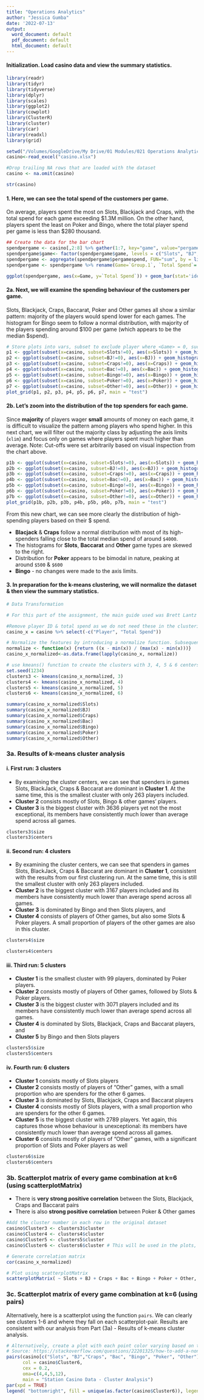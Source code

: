 ```yaml
---
title: "Operations Analytics"
author: "Jessica Gumba"
date: '2022-07-13'
output:
  word_document: default
  pdf_document: default
  html_document: default
---
```


#### Initialization. Load casino data and view the summary statistics.
```r
library(readr)
library(tidyr)
library(tidyverse)
library(dplyr)
library(scales)
library(ggplot2)
library(cowplot)
library(ClusterR)
library(cluster)
library(car)
library(readxl)
library(grid)

setwd("/Volumes/GoogleDrive/My Drive/01 Modules/021 Operations Analytics/pre-module/assignment")
casino<-read_excel("casino.xlsx")

#Drop trailing NA rows that are loaded with the dataset
casino <- na.omit(casino)

str(casino)
```

#### 1. Here, we can see the total spend of the customers per game. 
On average, players spent the most on Slots, Blackjack and Craps, with the total spend for each game exceeding $1.3M million.
On the other hand, players spent the least on Poker and Bingo, where the total player spend per game is less than $280 thousand.

```r
## Create the data for the bar chart
spendpergame <- casino[,2:8] %>% gather(1:7, key="game", value="pergamespend")
spendpergame$game<- factor(spendpergame$game, levels = c("Slots", "BJ", "Craps", "Bac", "Bingo", "Poker", "Other"))
spendpergame <- aggregate(spendpergame$pergamespend, FUN="sum", by = list(spendpergame$game), na.rm=TRUE)
spendpergame <- spendpergame %>% rename(Game=`Group.1`, `Total Spend`= x)

ggplot(spendpergame, aes(x=Game, y=`Total Spend`)) + geom_bar(stat='identity',fill="#4cbea3",color ="#ffffff") + geom_text(aes(label=scales::dollar(`Total Spend`), vjust = -1)) +ylim(0,1600000) +ggtitle("Total money spent per game ($)")
```

#### 2a. Next, we will examine the spending behaviour of the customers per game.
Slots, Blackjack, Craps, Baccarat, Poker and Other games all show a similar pattern: majority of the players would spend lower for each games.
The histogram for Bingo seem to follow a normal distribution, with majority of the players spending around $100 per game (which appears to be the median \$spend).

```r
# Store plots into vars, subset to exclude player where <Game> = 0, such that those records are included from the histogram frequency count
p1 <- ggplot(subset(x=casino, subset=Slots!=0), aes(x=Slots)) + geom_histogram(binwidth = 50,fill="#4cbea3",color="white") + labs(x="Amount spent ($)", y="Players") + ggtitle ("Slots")
p2 <- ggplot(subset(x=casino, subset=BJ!=0), aes(x=BJ)) + geom_histogram(binwidth = 300,fill="#4cbea3",color="white")  + labs(x="Amount spent ($)", y="Players") + ggtitle ("Blackjack")
p3 <- ggplot(subset(x=casino, subset=Craps!=0), aes(x=Craps)) + geom_histogram(binwidth = 200,fill="#4cbea3",color="white") + labs(x="Amount spent ($)", y="Players") + ggtitle ("Craps")
p4 <- ggplot(subset(x=casino, subset=Bac!=0), aes(x=Bac)) + geom_histogram(binwidth = 100,fill="#4cbea3",color="white") + labs(x="Amount spent ($)", y="Players") + ggtitle ("Baccarat")
p5 <- ggplot(subset(x=casino, subset=Bingo!=0), aes(x=Bingo)) + geom_histogram(binwidth = 10,fill="#4cbea3",color="white") + labs(x="Amount spent ($)", y="Players") + ggtitle ("Bingo")
p6 <- ggplot(subset(x=casino, subset=Poker!=0), aes(x=Poker)) + geom_histogram(binwidth = 50,fill="#4cbea3",color="white") + labs(x="Amount spent ($)", y="Players") + ggtitle ("Poker")
p7 <- ggplot(subset(x=casino, subset=Other!=0), aes(x=Other)) + geom_histogram(binwidth = 50,fill="#4cbea3",color="white") + labs(x="Amount spent ($)", y="Players") + ggtitle ("Other")
plot_grid(p1, p2, p3, p4, p5, p6, p7, main = "test")

```

#### 2b. Let's zoom into the distribution of the top spenders for each game.
Since **majority** of players wager **small** amounts of money on each game, it is difficult to visualize the pattern among players who spend higher. In this next chart, we will filter out the majority class by adjusting the axis limits (`xlim`) and focus only on games where players spent much higher than average. Note: Cut-offs were set arbitrarily based on visual inspection from the chart above.

```r
p1b <- ggplot(subset(x=casino, subset=Slots!=0), aes(x=Slots)) + geom_histogram(binwidth = 30,fill="#7eb0d5",color="white") + labs(x="$Spent (>$1000)", y="Players") + ggtitle ("Slots")  + xlim(1000,2000)
p2b <- ggplot(subset(x=casino, subset=BJ!=0), aes(x=BJ)) + geom_histogram(binwidth = 200,fill="#7eb0d5",color="white")  + labs(x="$Spent (>$1500)", y="Players") + ggtitle ("Blackjack") + xlim(1500,7000)
p3b <- ggplot(subset(x=casino, subset=Craps!=0), aes(x=Craps)) + geom_histogram(binwidth = 200,fill="#7eb0d5",color="white") + labs(x="$Spent (>$1500)", y="Players") + ggtitle ("Craps") + xlim(1500,7000)
p4b <- ggplot(subset(x=casino, subset=Bac!=0), aes(x=Bac)) + geom_histogram(binwidth = 100,fill="#7eb0d5",color="white") + labs(x="$Spent (>$500)", y="Players") + ggtitle ("Baccarat") + xlim(500,2500)
p5b <- ggplot(subset(x=casino, subset=Bingo!=0), aes(x=Bingo)) + geom_histogram(binwidth = 10,fill="#7eb0d5",color="white") + labs(x="$Spent", y="Players") + ggtitle ("Bingo")
p6b <- ggplot(subset(x=casino, subset=Poker!=0), aes(x=Poker)) + geom_histogram(binwidth = 20,fill="#7eb0d5",color="white") + labs(x="$Spent (>$400)", y="Players") + ggtitle ("Poker")+ xlim(400,800)
p7b <- ggplot(subset(x=casino, subset=Other!=0), aes(x=Other)) + geom_histogram(binwidth = 20,fill="#7eb0d5",color="white") + labs(x="$Spent (>$500)", y="Players") + ggtitle ("Other")+ xlim(500,1000)
plot_grid(p1b, p2b, p3b, p4b, p5b, p6b, p7b, main = "test")
```

From this new chart, we can see more clearly the distribution of high-spending players based on their $ spend.

* **Blacjack** & **Craps** follow a normal distribution with most of its high-spenders falling close to the total median spend of around `$4000`.
* The histograms for **Slots**, **Baccarat** and **Other** game types are skewed to the right.
* Distribution for **Poker** appears to be bimodal in nature, peaking at around `$500` & `$600`
* **Bingo** - no changes were made to the axis limits.

#### 3. In preparation for the k-means clustering, we will normalize the dataset & then view the summary statistics.
```r
# Data Transformation

# For this part of the assignment, the main guide used was Brett Lantz' book, Machine Learning with R, unless otherwise specified

#Remove player ID & total spend as we do not need these in the clustering
casino_x = casino %>% select(-c("Player", "Total Spend"))

# Normalize the features by introducing a normalize function. Subsequently use lapply to apply the function to each list element
normalize <- function(x) {return ((x - min(x)) / (max(x) - min(x)))}
casino_x_normalized<-as.data.frame(lapply(casino_x, normalize))

# use kmeans() function to create the clusters with 3, 4, 5 & 6 centers
set.seed(1234)
clusters3 <- kmeans(casino_x_normalized, 3)
clusters4 <- kmeans(casino_x_normalized, 4)
clusters5 <- kmeans(casino_x_normalized, 5)
clusters6 <- kmeans(casino_x_normalized, 6)
```

```r
summary(casino_x_normalized$Slots)
summary(casino_x_normalized$BJ)
summary(casino_x_normalized$Craps)
summary(casino_x_normalized$Bac)
summary(casino_x_normalized$Bingo)
summary(casino_x_normalized$Poker)
summary(casino_x_normalized$Other)
```


### 3a. Results of k-means cluster analysis

#### i. First run: 3 clusters
* By examining the cluster centers, we can see that spenders in games Slots, BlackJack, Craps & Baccarat are dominant in **Cluster 1**. At the same time, this is the smallest cluster with only 263 players included. 
* **Cluster 2** consists mostly of Slots, Bingo & other games' players.
* **Cluster 3** is the biggest cluster with 3636 players yet not the most exceptional, its members have consistently much lower than average spend across all games.

```r
clusters3$size
clusters3$centers
```

#### ii. Second run: 4 clusters
* By examining the cluster centers, we can see that spenders in games Slots, BlackJack, Craps & Baccarat are dominant in **Cluster 1**, consistent with the results from our first clustering run. At the same time, this is still the smallest cluster with only 263 players included. 
* **Cluster 2** is the biggest cluster with 3167 players included and its members have consistently much lower than average spend across all games.
* **Cluster 3** is dominated by Bingo and then Slots players, and
* **Cluster 4** consists of players of Other games, but also some Slots & Poker players. A small proportion of players of the other games are also in this cluster.

```r
clusters4$size

clusters4$centers
```


#### iii. Third run: 5 clusters
* **Cluster 1** is  the smallest cluster with 99 players, dominated by Poker players.
* **Cluster 2** consists mostly of players of Other games, followed by Slots & Poker players.
* **Cluster 3** is the biggest cluster with 3071 players included and its members have consistently much lower than average spend across all games.
* **Cluster 4** is dominated by Slots, Blackjack, Craps and Baccarat players, and
* **Cluster 5** by Bingo and then Slots players

```r
clusters5$size
clusters5$centers
```

#### iv. Fourth run: 6 clusters
* **Cluster 1** consists mostly of Slots players
* **Cluster 2** consists mostly of players of "Other" games, with a small proportion who are spenders for the other 6 games.
* **Cluster 3** is dominated by Slots, Blackjack, Craps and Baccarat players
* **Cluster 4** consists mostly of Slots players, with a small proportion who are spenders for the other 6 games.
* **Cluster 5** is the biggest cluster with 2789 players. Yet again, this captures those whose behaviour is unexceptional: its members have consistently much lower than average spend across all games.
* **Cluster 6** consists mostly of players of "Other" games, with a significant proportion of Slots and Poker players as well
```r
clusters6$size
clusters6$centers
```

### 3b. Scatterplot matrix of every game combination at k=6 (using scatterplotMatrix)
* There is **very strong positive correlation** between the Slots, Blackjack, Craps and Baccarat pairs
* There is also **strong positive correlation** between Poker & Other games

```r
#Add the cluster number in each row in the original dataset
casino$Cluster3 <- clusters3$cluster
casino$Cluster4 <- clusters4$cluster
casino$Cluster5 <- clusters5$cluster
casino$Cluster6 <- clusters6$cluster # This will be used in the plots, but the formula below can be easily tweaked to see results for clusters with 3, 4 and 5 centers

# Generate correlation matrix
cor(casino_x_normalized)

# Plot using scatterplotMatrix
scatterplotMatrix( ~ Slots + BJ + Craps + Bac + Bingo + Poker + Other, data = casino,main="Scatterplot Matrix for Every Pair of Games")

```

### 3c. Scatterplot matrix of every game combination at k=6 (using pairs)
Alternatively, here is a scatterplot using the function `pairs`. We can clearly see clusters 1-6 and where they fall on each scatterplot-pair. Results are consistent with our analysis from Part (3a) - Results of k-means cluster analysis.
```r
# Alternatively, create a plot with each point color varying based on the cluster number
# Source: https://stackoverflow.com/questions/22201325/how-to-add-a-non-overlapping-legend-to-associate-colors-with-categories-in-pairs
pairs(casino[c("Slots", "BJ","Craps", "Bac", "Bingo", "Poker", "Other")], 
      col = casino$Cluster6,
      cex = 0.2,
      oma=c(4,4,5,12),
      main = "Station Casino Data - Cluster Analysis")
par(xpd = TRUE)
legend( "bottomright", fill = unique(as.factor(casino$Cluster6)), legend = c(levels(as.factor(casino$Cluster6))))

```

